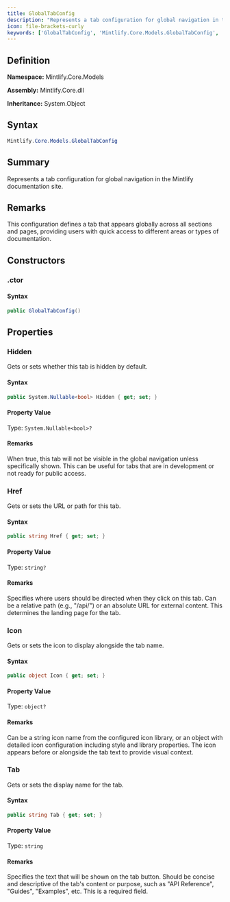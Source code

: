 ```yaml
---
title: GlobalTabConfig
description: "Represents a tab configuration for global navigation in the Mintlify documentation site."
icon: file-brackets-curly
keywords: ['GlobalTabConfig', 'Mintlify.Core.Models.GlobalTabConfig', 'Mintlify.Core.Models', 'class', 'System.Object']
---
```


## Definition

**Namespace:** Mintlify.Core.Models

**Assembly:** Mintlify.Core.dll

**Inheritance:** System.Object

## Syntax

```csharp
Mintlify.Core.Models.GlobalTabConfig
```

## Summary

Represents a tab configuration for global navigation in the Mintlify documentation site.

## Remarks

This configuration defines a tab that appears globally across all sections and pages,
            providing users with quick access to different areas or types of documentation.

## Constructors

### .ctor

#### Syntax

```csharp
public GlobalTabConfig()
```

## Properties

### Hidden

Gets or sets whether this tab is hidden by default.

#### Syntax

```csharp
public System.Nullable<bool> Hidden { get; set; }
```

#### Property Value

Type: `System.Nullable<bool>?`

#### Remarks

When true, this tab will not be visible in the global navigation unless
            specifically shown. This can be useful for tabs that are in development
            or not ready for public access.

### Href

Gets or sets the URL or path for this tab.

#### Syntax

```csharp
public string Href { get; set; }
```

#### Property Value

Type: `string?`

#### Remarks

Specifies where users should be directed when they click on this tab.
            Can be a relative path (e.g., "/api/") or an absolute URL for external content.
            This determines the landing page for the tab.

### Icon

Gets or sets the icon to display alongside the tab name.

#### Syntax

```csharp
public object Icon { get; set; }
```

#### Property Value

Type: `object?`

#### Remarks

Can be a string icon name from the configured icon library, or an object
            with detailed icon configuration including style and library properties.
            The icon appears before or alongside the tab text to provide visual context.

### Tab

Gets or sets the display name for the tab.

#### Syntax

```csharp
public string Tab { get; set; }
```

#### Property Value

Type: `string`

#### Remarks

Specifies the text that will be shown on the tab button. Should be concise
            and descriptive of the tab's content or purpose, such as "API Reference",
            "Guides", "Examples", etc. This is a required field.

